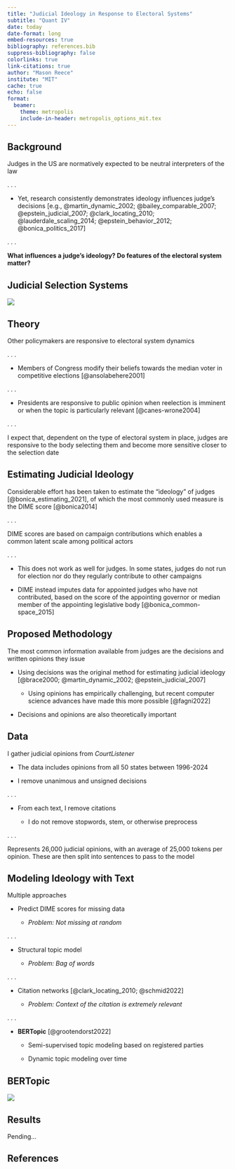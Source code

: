 ```yaml
---
title: "Judicial Ideology in Response to Electoral Systems"
subtitle: "Quant IV"
date: today
date-format: long
embed-resources: true
bibliography: references.bib
suppress-bibliography: false
colorlinks: true
link-citations: true
author: "Mason Reece"
institute: "MIT"
cache: true
echo: false
format:
  beamer:
    theme: metropolis
    include-in-header: metropolis_options_mit.tex
---
```


## Background

Judges in the US are normatively expected to be neutral interpreters of the law

. . .

-   Yet, research consistently demonstrates ideology influences judge's decisions [e.g., @martin_dynamic_2002; @bailey_comparable_2007; @epstein_judicial_2007; @clark_locating_2010; @lauderdale_scaling_2014; @epstein_behavior_2012; @bonica_politics_2017]

. . .

**What influences a judge's ideology? Do features of the electoral system matter?**

## Judicial Selection Systems

![](images/appointments.png)

## Theory

Other policymakers are responsive to electoral system dynamics

. . .

-   Members of Congress modify their beliefs towards the median voter in competitive elections [@ansolabehere2001]

. . .

-   Presidents are responsive to public opinion when reelection is imminent or when the topic is particularly relevant [@canes-wrone2004]

. . .

I expect that, dependent on the type of electoral system in place, judges are responsive to the body selecting them and become more sensitive closer to the selection date

## Estimating Judicial Ideology

Considerable effort has been taken to estimate the "ideology" of judges [@bonica_estimating_2021], of which the most commonly used measure is the DIME score [@bonica2014]

. . .

DIME scores are based on campaign contributions which enables a common latent scale among political actors

. . .

-   This does not work as well for judges. In some states, judges do not run for election nor do they regularly contribute to other campaigns

-   DIME instead imputes data for appointed judges who have not contributed, based on the score of the appointing governor or median member of the appointing legislative body [@bonica_common-space_2015]

## Proposed Methodology

The most common information available from judges are the decisions and written opinions they issue

-   Using decisions was the original method for estimating judicial ideology [@brace2000; @martin_dynamic_2002; @epstein_judicial_2007]

    -   Using opinions has empirically challenging, but recent computer science advances have made this more possible [@fagni2022]

-   Decisions and opinions are also theoretically important

## Data

I gather judicial opinions from *CourtListener*

-   The data includes opinions from all 50 states between 1996-2024

-   I remove unanimous and unsigned decisions

. . .

-   From each text, I remove citations

    -   I do not remove stopwords, stem, or otherwise preprocess

. . .

Represents 26,000 judicial opinions, with an average of 25,000 tokens per opinion. These are then split into sentences to pass to the model

## Modeling Ideology with Text

Multiple approaches

-   Predict DIME scores for missing data

    -   *Problem: Not missing at random*

. . .

-   Structural topic model

    -   *Problem: Bag of words*

. . .

-   Citation networks [@clark_locating_2010; @schmid2022]

    -   *Problem: Context of the citation is extremely relevant*

. . .

-   **BERTopic** [@grootendorst2022]

    -   Semi-supervised topic modeling based on registered parties

    -   Dynamic topic modeling over time

## BERTopic

![](images/BERTopic.svg){fig-align="center"}

## Results

Pending...

## References {visibility="hidden"}
